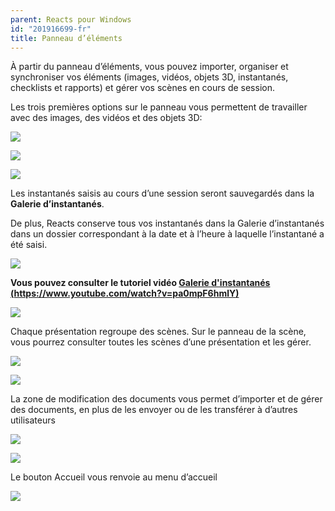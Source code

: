 ```yaml
---
parent: Reacts pour Windows
id: "201916699-fr"
title: Panneau d’éléments
---
```

À partir du panneau d’éléments, vous pouvez importer, organiser et synchroniser vos éléments (images, vidéos, objets 3D, instantanés, checklists et rapports) et gérer vos scènes en cours de session.

Les trois premières options sur le panneau vous permettent de travailler avec des images, des vidéos et des objets 3D:

![](@assets/attachments/Assets1.png)

![](@assets/attachments/assets2.png)

![](@assets/attachments/assets3.png)

Les instantanés saisis au cours d’une session seront sauvegardés dans la **Galerie d’instantanés**.

De plus, Reacts conserve tous vos instantanés dans la Galerie d’instantanés dans un dossier correspondant à la date et à l’heure à laquelle l’instantané a été saisi.

![](@assets/attachments/assets4.png)

 **Vous pouvez consulter le tutoriel vidéo [Galerie d'instantanés (https://www.youtube.com/watch?v=pa0mpF6hmlY)](https://www.youtube.com/watch?v=pa0mpF6hmlY)**

![](@assets/attachments/assets10.png)

Chaque présentation regroupe des scènes. Sur le panneau de la scène, vous pourrez consulter toutes les scènes d’une présentation et les gérer.

![](@assets/attachments/assets5.png)

![](@assets/attachments/assets6.png)

La zone de modification des documents vous permet d’importer et de gérer des documents, en plus de les envoyer ou de les transférer à d’autres utilisateurs

![](@assets/attachments/assets7.png)

![](@assets/attachments/assets8.png)

Le bouton Accueil vous renvoie au menu d’accueil

![](@assets/attachments/assets9.png)
